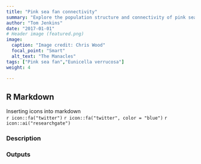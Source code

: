 ```yaml
---
title: "Pink sea fan connectivity"
summary: "Explore the population structure and connectivity of pink sea fans."
author: "Tom Jenkins"
date: "2017-01-01"
# Header image (featured.png)
image:
  caption: "Image credit: Chris Wood"
  focal_point: "Smart"
  alt_text: "The Manacles"
tags: ["Pink sea fan","Eunicella verrucosa"]
weight: 4

---
```



## R Markdown

Inserting icons into markdown  
`r icon::fa("twitter")`
`r icon::fa("twitter", color = "blue")`
`r icon::ai("researchgate")`

### Description

### Outputs